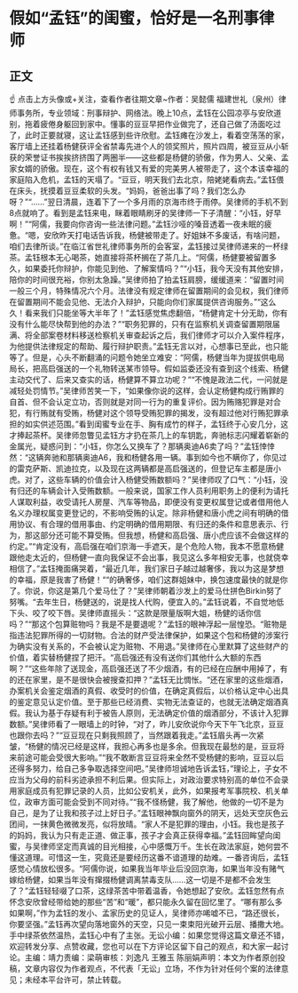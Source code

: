 # 假如“孟钰”的闺蜜，恰好是一名刑事律师
## 正文
☝ 点击上方头像或+关注，查看作者往期文章~作者：吴懿儒 福建世礼（泉州）律师事务所，专业领域：刑事辩护、网络法。晚上10点，孟钰在公园凉亭与安欣道别，拖着疲倦身躯回到家中。懂事的豆豆早把作业做完了，还自己做了汤面吃过了，此时正要就寝，这让孟钰感到些许欣慰。孟钰瘫在沙发上，看着空荡荡的家，客厅墙上还挂着杨健获评全省禁毒先进个人的领奖照片，照片四周，被豆豆从小斩获的荣誉证书挨挨挤挤围了两圈半——这些都是杨健的骄傲，作为男人、父亲、孟家女婿的骄傲。现在，这个有权有钱又有爱的完美男人被带走了，这个本该幸福的家庭陷入危机，孟钰的天塌了。“豆豆，明天我们去北京，陪姥姥看病去。”孟钰偎在床头，抚摸着豆豆柔软的头发。“妈妈，爸爸出事了吗？我们怎么办呀？”“……”翌日清晨，连着下了一个多月雨的京海市终于雨停。吴律师的手机不到8点就响了。看到是孟钰来电，眯着眼睛刷牙的吴律师一下子清醒：“小钰，好早啊！”“阿儒，我要向你咨询一些法律问题。”孟钰沙哑的嗓音透着一夜未眠的疲惫。“嗯，安欣昨天打电话告诉我，杨健被带走了。好姐妹不多废话，有啥问题，咱们去律所谈。”在临江省世礼律师事务所的会客室，孟钰接过吴律师递来的一杯绿茶。孟钰根本无心喝茶，她直接将茶杯搁在了茶几上。“阿儒，杨健要被留置多久，如果委托你辩护，你能见到他、了解案情吗？”“小钰，我今天没有其他安排，陪你的时间很充裕，你别太急躁。”吴律师拍了拍孟钰肩膀，缓缓道来：“留置时间一般三个月，特殊情况六个月。法律没有规定律师在留置期间的会见权，我们律师在留置期间不能会见他、无法介入辩护，只能向你们家属提供咨询服务。”“这么久！看来我们只能坐等大半年了！”孟钰感觉焦虑翻倍，“杨健肯定十分无助，你有没有什么能尽快帮到他的办法？”“职务犯罪的，只有在监察机关调查留置期限届满、将全部案卷材料移送检察机关审查起诉之后，我们律师才可以介入案件程序，为他提供法律规定的帮助、履行辩护职责。”孟钰无言以对，心想事已至此，也只能等了。但是，心头不断翻涌的问题令她坐立难安：“阿儒，杨健当年为提拔供电局局长，把高启强送的一个礼物转送某市领导。假如监委还没有查到这个线索、杨健主动交代了、后来又查实的话，杨健算不算立功呢？”“不愧是政法二代，一问就是减轻处罚情节。”吴律师苦笑一下，“如果像你说的这样，会认定杨健构成行贿罪的自首、但不会认定立功，否则就是对同一行为的重复评价。因为贿赂犯罪是对合犯，有行贿就有受贿，杨健对这个领导受贿犯罪的揭发，没有超过他对行贿犯罪承担的如实供述范围。”看到闺蜜专业在手、胸有成竹的样子，孟钰终于心安几分，这才捧起茶杯。吴律师忽瞥见孟钰方才扔在茶几上的车钥匙，奔驰标志闪耀着崭新的金属光，疑惑问到：“小钰，你怎么又换车了？那辆奥迪A6卖了吗？”孟钰悻悻然：“这辆奔驰和那辆奥迪A6，我和杨健各用一辆。事到如今也不瞒你了，你见过的雷克萨斯、凯迪拉克，以及现在这两辆都是高启强送的，但登记车主都是唐小虎。对了，这些车辆的价值会计入杨健受贿数额吗？”吴律师叹了口气：“小钰，没有归还的车辆会计入受贿数额。一般来说，国家工作人员利用职务上的便利为请托人谋取利益，收受请托人房屋、汽车等物品，即便没有变更权属登记或者借用他人名义办理权属变更登记的，不影响受贿的认定。除非杨健和唐小虎之间有明确的借用协议、有合理的借用事由、约定明确的借用期限、有归还的条件和意思表示、行为，那这部分还可能不算受贿。但我想，杨健和高启强、唐小虎应该不会做这样的约定。”“肯定没有，高启强在咱们京海一手遮天，是个危险人物，我本不愿意杨健跟他走太近的，但杨健一直向我保证不会出事，我见这么多年相安无事，也就侥幸相信了。”孟钰掩面痛哭着，“最近几年，我们家日子越过越奢侈，我以为这是梦想的幸福，原是我害了杨健！““的确奢侈，咱们这群姐妹中，换包速度最快的就是你了。你说，你这是第几个爱马仕了？”吴律师朝着沙发上的爱马仕拼色Birkin努了努嘴。“去年生日，杨健送的，说是找人代购，便宜入的。”孟钰说着，不自觉地低下头、咬了咬下唇。吴律师直摇头：“这款是限量版啊大姐，杨健的话你信吗？”“那这个包算赃物吗？我是不是要退呢？”孟钰的眼神浮起一层惶恐。“赃物是指违法犯罪所得的一切财物。合法的财产受法律保护，如果这个包和杨健的涉案行为确实没有关系的，不会被认定为赃物、不用退。”吴律师在心里默算了这些财产的价值，着实替杨健捏了把汗。“高启强还有没有送你们其他什么大额的东西啊？”“这些年除了送现金，高启强还送了不少烟酒，有的已经在应酬中用掉了，有的还在家里，是不是很快会被搜查扣押？”孟钰无比惆怅。“还在家里的这些烟酒，办案机关会鉴定烟酒的真假、收受时的价值，在确定真假后，以价格认定中心出具的鉴定意见认定价值。至于那些已经消费、实物无法查证的，也就无法确定烟酒真假。我认为基于存疑有利于被告人原则，无法确定价值的烟酒部分，不该计入犯罪数额。”吴律师看了一眼墙上的时钟，“对了，昨儿安欣说你今天下午飞北京，豆豆也跟你去吗？”“豆豆现在只剩我照顾了，当然跟着我走。”孟钰眉头再一次紧皱，“杨健的情况已经是这样，我担心再多也是多余。但我现在最愁的是，豆豆将来前途可能会受很大影响。”“我不敢断言豆豆将来全然不受杨健的影响，豆豆以后还得多努力，给自己多争取选择空间吧。”吴律师坦诚地告诉孟钰，”理论上，子女不应当为父母的前科劣迹承担不利后果。但实际上，对政治要求特别高的单位不会录用家庭成员有犯罪记录的人员，比如公安机关，此外，如果报考军事院校、机关单位，政审方面可能会受到不同对待。”“我不怪杨健，我了解他，他做的一切不是为自己，是为了让我和孩子过上好日子。”孟钰眼神飘向窗外的阴天，远处天空灰色云团间，一抹黄色微微发亮，似将放晴。“家人不是犯罪的理由，小钰。我也是孩子的妈妈，我认为只有走正道、做正事，孩子才会真正获得幸福。”孟钰回眸望向闺蜜，与吴律师坚定而真诚的目光相接，心中感慨万千。生长在政法家庭，她何尝不懂这道理。可惜这一生，究竟还是要经历这番不谙道理的劫难。一番咨询后，孟钰感觉心情放松很多。“阿儒你说，如果我当年毕业后没回京海，如果当年没有赌气嫁给杨健，如果当年没有撺掇杨健调离禁毒支队……这一切是不是都不会发生了？”孟钰轻轻啜了口茶，这绿茶苦中带着温香，令她想起了安欣。孟钰忽然有点怀念安欣曾经带给她的那些“苦”和“暖”，都只能永久留在回忆里了。“哪有那么多如果啊，”作为孟钰的发小、孟家历史的见证人，吴律师亦唏嘘不已，“路还很长，你要坚强。”孟钰再次望向落地窗外的天空，只见一束束阳光破开云层、播撒大地。手中绿茶依然温热，孟钰心中有了主张。无讼小编：如果您觉得这篇文章还不错，欢迎转发分享、点赞收藏，您也可以在下方评论区留下自己的观点，和大家一起讨论。主编：靖力责编：梁萌审核：刘逸凡 王雅玉 陈丽娟声明：本文为作者原创投稿，文章内容仅为作者观点，不代表「无讼」立场，不作为针对任何个案的法律意见；未经本平台许可，禁止转载。